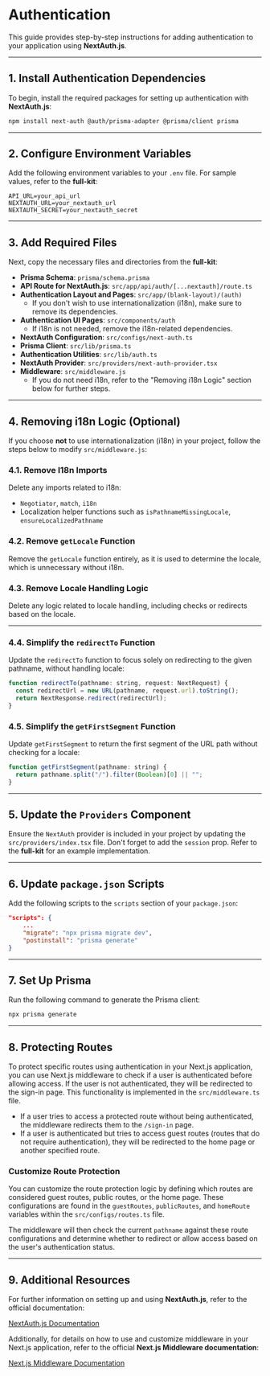 # Authentication

This guide provides step-by-step instructions for adding authentication to your application using **NextAuth.js**.

---

## 1. Install Authentication Dependencies

To begin, install the required packages for setting up authentication with **NextAuth.js**:

```bash
npm install next-auth @auth/prisma-adapter @prisma/client prisma
```

---

## 2. Configure Environment Variables

Add the following environment variables to your `.env` file. For sample values, refer to the **full-kit**:

```env
API_URL=your_api_url
NEXTAUTH_URL=your_nextauth_url
NEXTAUTH_SECRET=your_nextauth_secret
```

---

## 3. Add Required Files

Next, copy the necessary files and directories from the **full-kit**:

- **Prisma Schema**: `prisma/schema.prisma`
- **API Route for NextAuth.js**: `src/app/api/auth/[...nextauth]/route.ts`
- **Authentication Layout and Pages**: `src/app/(blank-layout)/(auth)`
  - If you don't wish to use internationalization (i18n), make sure to remove its dependencies.
- **Authentication UI Pages**: `src/components/auth`
  - If i18n is not needed, remove the i18n-related dependencies.
- **NextAuth Configuration**: `src/configs/next-auth.ts`
- **Prisma Client**: `src/lib/prisma.ts`
- **Authentication Utilities**: `src/lib/auth.ts`
- **NextAuth Provider**: `src/providers/next-auth-provider.tsx`
- **Middleware**: `src/middleware.js`
  - If you do not need i18n, refer to the "Removing i18n Logic" section below for further steps.

---

## 4. Removing i18n Logic (Optional)

If you choose **not** to use internationalization (i18n) in your project, follow the steps below to modify `src/middleware.js`:

### 4.1. Remove I18n Imports

Delete any imports related to i18n:

- `Negotiator`, `match`, `i18n`
- Localization helper functions such as `isPathnameMissingLocale`, `ensureLocalizedPathname`

### 4.2. Remove `getLocale` Function

Remove the `getLocale` function entirely, as it is used to determine the locale, which is unnecessary without i18n.

### 4.3. Remove Locale Handling Logic

Delete any logic related to locale handling, including checks or redirects based on the locale.

---

### 4.4. Simplify the `redirectTo` Function

Update the `redirectTo` function to focus solely on redirecting to the given pathname, without handling locale:

```js
function redirectTo(pathname: string, request: NextRequest) {
  const redirectUrl = new URL(pathname, request.url).toString();
  return NextResponse.redirect(redirectUrl);
}
```

### 4.5. Simplify the `getFirstSegment` Function

Update `getFirstSegment` to return the first segment of the URL path without checking for a locale:

```js
function getFirstSegment(pathname: string) {
  return pathname.split("/").filter(Boolean)[0] || "";
}
```

---

## 5. Update the `Providers` Component

Ensure the `NextAuth` provider is included in your project by updating the `src/providers/index.tsx` file. Don't forget to add the `session` prop. Refer to the **full-kit** for an example implementation.

---

## 6. Update `package.json` Scripts

Add the following scripts to the `scripts` section of your `package.json`:

```json
"scripts": {
    ...
    "migrate": "npx prisma migrate dev",
    "postinstall": "prisma generate"
}
```

---

## 7. Set Up Prisma

Run the following command to generate the Prisma client:

```bash
npx prisma generate
```

---

## 8. Protecting Routes

To protect specific routes using authentication in your Next.js application, you can use Next.js middleware to check if a user is authenticated before allowing access. If the user is not authenticated, they will be redirected to the sign-in page. This functionality is implemented in the `src/middleware.ts` file.

- If a user tries to access a protected route without being authenticated, the middleware redirects them to the `/sign-in` page.
- If a user is authenticated but tries to access guest routes (routes that do not require authentication), they will be redirected to the home page or another specified route.

### Customize Route Protection

You can customize the route protection logic by defining which routes are considered guest routes, public routes, or the home page. These configurations are found in the `guestRoutes`, `publicRoutes`, and `homeRoute` variables within the `src/configs/routes.ts` file.

The middleware will then check the current `pathname` against these route configurations and determine whether to redirect or allow access based on the user's authentication status.

---

## 9. Additional Resources

For further information on setting up and using **NextAuth.js**, refer to the official documentation:

[NextAuth.js Documentation](https://next-auth.js.org/)

Additionally, for details on how to use and customize middleware in your Next.js application, refer to the official **Next.js Middleware documentation**:

[Next.js Middleware Documentation](https://nextjs.org/docs/app/building-your-application/routing/middleware)
